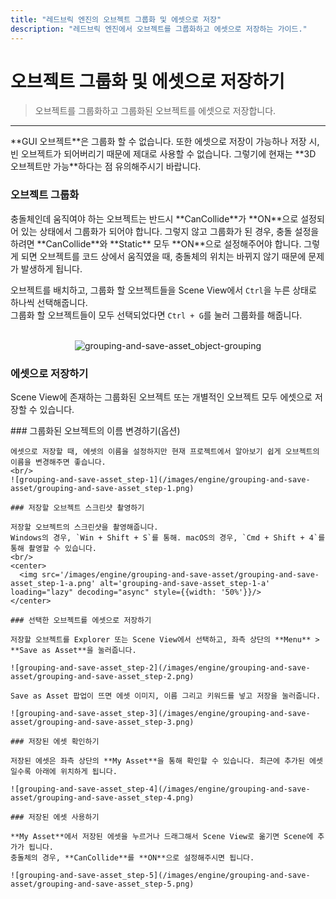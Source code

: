 ```yaml
---
title: "레드브릭 엔진의 오브젝트 그룹화 및 에셋으로 저장"
description: "레드브릭 엔진에서 오브젝트를 그룹화하고 에셋으로 저장하는 가이드."
---
```


# 오브젝트 그룹화 및 에셋으로 저장하기

> 오브젝트를 그룹화하고 그룹화된 오브젝트를 에셋으로 저장합니다.

---

<Callout type="default">
    **GUI 오브젝트**은 그룹화 할 수 없습니다.  
    또한 에셋으로 저장이 가능하나 저장 시, 빈 오브젝트가 되어버리기 때문에 제대로 사용할 수 없습니다.  
    그렇기에 현재는 **3D 오브젝트만 가능**하다는 점 유의해주시기 바랍니다.
</Callout>
<br/>

### 오브젝트 그룹화

<Callout type="error">
    충돌체인데 움직여야 하는 오브젝트는 반드시 **CanCollide**가 **ON**으로 설정되어 있는 상태에서 그룹화가 되어야 합니다.  
    그렇지 않고 그룹화가 된 경우, 충돌 설정을 하려면 **CanCollide**와 **Static** 모두 **ON**으로 설정해주어야 합니다.  
    그렇게 되면 오브젝트를 코드 상에서 움직였을 때, 충돌체의 위치는 바뀌지 않기 때문에 문제가 발생하게 됩니다.
</Callout>

오브젝트를 배치하고, 그룹화 할 오브젝트들을 Scene View에서 `Ctrl`을 누른 상태로 하나씩 선택해줍니다.  
그룹화 할 오브젝트들이 모두 선택되었다면 `Ctrl + G`를 눌러 그룹화를 해줍니다.  
<br/>
<center>
  <img src='/images/engine/grouping-and-save-asset/grouping-and-save-asset_object-grouping.gif' alt='grouping-and-save-asset_object-grouping' loading="lazy" decoding="async" style={{width: '100%'}}/>
</center>

### 에셋으로 저장하기

Scene View에 존재하는 그룹화된 오브젝트 또는 개별적인 오브젝트 모두 에셋으로 저장할 수 있습니다.

<Steps>
    ### 그룹화된 오브젝트의 이름 변경하기(옵션)

    에셋으로 저장할 때, 에셋의 이름을 설정하지만 현재 프로젝트에서 알아보기 쉽게 오브젝트의 이름을 변경해주면 좋습니다.
    <br/>
    ![grouping-and-save-asset_step-1](/images/engine/grouping-and-save-asset/grouping-and-save-asset_step-1.png)

    ### 저장할 오브젝트 스크린샷 촬영하기

    저장할 오브젝트의 스크린샷을 촬영해줍니다.  
    Windows의 경우, `Win + Shift + S`를 통해. macOS의 경우, `Cmd + Shift + 4`를 통해 촬영할 수 있습니다.
    <br/>
    <center>
      <img src='/images/engine/grouping-and-save-asset/grouping-and-save-asset_step-1-a.png' alt='grouping-and-save-asset_step-1-a' loading="lazy" decoding="async" style={{width: '50%'}}/>
    </center>
    
    ### 선택한 오브젝트를 에셋으로 저장하기

    저장할 오브젝트를 Explorer 또는 Scene View에서 선택하고, 좌측 상단의 **Menu** > **Save as Asset**을 눌러줍니다.

    ![grouping-and-save-asset_step-2](/images/engine/grouping-and-save-asset/grouping-and-save-asset_step-2.png)

    Save as Asset 팝업이 뜨면 에셋 이미지, 이름 그리고 키워드를 넣고 저장을 눌러줍니다.

    ![grouping-and-save-asset_step-3](/images/engine/grouping-and-save-asset/grouping-and-save-asset_step-3.png)

    ### 저장된 에셋 확인하기

    저장된 에셋은 좌측 상단의 **My Asset**을 통해 확인할 수 있습니다. 최근에 추가된 에셋일수록 아래에 위치하게 됩니다.

    ![grouping-and-save-asset_step-4](/images/engine/grouping-and-save-asset/grouping-and-save-asset_step-4.png)

    ### 저장된 에셋 사용하기

    **My Asset**에서 저장된 에셋을 누르거나 드래그해서 Scene View로 옮기면 Scene에 추가가 됩니다.  
    충돌체의 경우, **CanCollide**를 **ON**으로 설정해주시면 됩니다.

    ![grouping-and-save-asset_step-5](/images/engine/grouping-and-save-asset/grouping-and-save-asset_step-5.png)
</Steps>